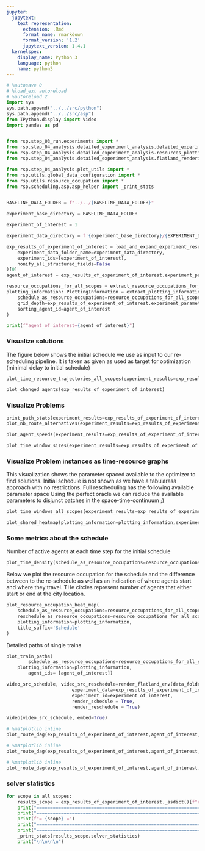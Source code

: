 ```yaml
---
jupyter:
  jupytext:
    text_representation:
      extension: .Rmd
      format_name: rmarkdown
      format_version: '1.2'
      jupytext_version: 1.4.1
  kernelspec:
    display_name: Python 3
    language: python
    name: python3
---
```


```python
# %autosave 0
# %load_ext autoreload
# %autoreload 2
import sys
sys.path.append("../../src/python")
sys.path.append("../../src/asp")
from IPython.display import Video
import pandas as pd


from rsp.step_03_run.experiments import *
from rsp.step_04_analysis.detailed_experiment_analysis.detailed_experiment_analysis import *
from rsp.step_04_analysis.detailed_experiment_analysis.resources_plotting_information import *
from rsp.step_04_analysis.detailed_experiment_analysis.flatland_rendering import *

from rsp.step_04_analysis.plot_utils import *
from rsp.utils.global_data_configuration import *
from rsp.utils.resource_occupation import *
from rsp.scheduling.asp.asp_helper import _print_stats


BASELINE_DATA_FOLDER = f"../../{BASELINE_DATA_FOLDER}"
```

```python
experiment_base_directory = BASELINE_DATA_FOLDER

experiment_of_interest = 1
```

```python
experiment_data_directory = f'{experiment_base_directory}/{EXPERIMENT_DATA_SUBDIRECTORY_NAME}'

exp_results_of_experiment_of_interest = load_and_expand_experiment_results_from_data_folder(
    experiment_data_folder_name=experiment_data_directory,
    experiment_ids=[experiment_of_interest],
    nonify_all_structured_fields=False
)[0]
agent_of_interest = exp_results_of_experiment_of_interest.experiment_parameters.re_schedule_parameters.malfunction_agent_id
```

```python
resource_occupations_for_all_scopes = extract_resource_occupations_for_all_scopes(experiment_result=exp_results_of_experiment_of_interest)
plotting_information: PlottingInformation = extract_plotting_information(
    schedule_as_resource_occupations=resource_occupations_for_all_scopes.schedule,
    grid_depth=exp_results_of_experiment_of_interest.experiment_parameters.infra_parameters.width,
    sorting_agent_id=agent_of_interest
)
```

```python
print(f"agent_of_interest={agent_of_interest}")
```

### Visualize solutions


The figure below shows the initial schedule we use as input to our re-scheduling pipeline. It is taken as given as used as target for optimization (minimal delay to initial schedule)

```python
plot_time_resource_trajectories_all_scopes(experiment_results=exp_results_of_experiment_of_interest, plotting_information=plotting_information)
```

```python
plot_changed_agents(exp_results_of_experiment_of_interest)
```

### Visualize Problems

```python
print_path_stats(experiment_results=exp_results_of_experiment_of_interest)
plot_nb_route_alternatives(experiment_results=exp_results_of_experiment_of_interest)
```

```python
plot_agent_speeds(experiment_results=exp_results_of_experiment_of_interest)
```

```python
plot_time_window_sizes(experiment_results=exp_results_of_experiment_of_interest)
```

### Visualize Problem instances as time-resource graphs
This visualization shows the parameter spaced available to the optimizer to find solutions. Initial schedule is not shown as we have a tabularasa approach with no restrictions.
Full rescheduling has the following available parameter space
Using the perfect oracle we can reduce the available parameters to disjunct patches in the space-time-continuum ;)

```python
plot_time_windows_all_scopes(experiment_results=exp_results_of_experiment_of_interest, plotting_information=plotting_information)
```

```python
plot_shared_heatmap(plotting_information=plotting_information,experiment_result=exp_results_of_experiment_of_interest)
```

### Some metrics about the schedule


Number of active agents at each time step for the initial schedule

```python
plot_time_density(schedule_as_resource_occupations=resource_occupations_for_all_scopes.schedule)
```

Below we plot the resource occupation for the schedule and the difference between to the re-schedule as well as an indication of where agents start and where they travel. THe circles represent number of agents that either start or end at the city location.

```python
plot_resource_occupation_heat_map(
    schedule_as_resource_occupations=resource_occupations_for_all_scopes.schedule,
    reschedule_as_resource_occupations=resource_occupations_for_all_scopes.offline_delta,
    plotting_information=plotting_information,
    title_suffix='Schedule'
)
```

Detailed paths of single trains

```python
plot_train_paths(
        schedule_as_resource_occupations=resource_occupations_for_all_scopes.schedule,
    plotting_information=plotting_information,
        agent_ids= [agent_of_interest])
```

```python
video_src_schedule, video_src_reschedule=render_flatland_env(data_folder=experiment_base_directory,
                        experiment_data=exp_results_of_experiment_of_interest,
                        experiment_id=experiment_of_interest,
                        render_schedule = True,
                        render_reschedule = True)
```

```python
Video(video_src_schedule, embed=True)
```

```python
# %matplotlib inline
plot_route_dag(exp_results_of_experiment_of_interest,agent_of_interest, ScheduleProblemEnum.PROBLEM_SCHEDULE)
```

```python
# %matplotlib inline
plot_route_dag(exp_results_of_experiment_of_interest,agent_of_interest, ScheduleProblemEnum.PROBLEM_RSP_FULL_AFTER_MALFUNCTION)
```

```python
# %matplotlib inline
plot_route_dag(exp_results_of_experiment_of_interest,agent_of_interest, ScheduleProblemEnum.PROBLEM_RSP_DELTA_PERFECT_AFTER_MALFUNCTION)
```

### solver statistics

```python
for scope in all_scopes:
    results_scope = exp_results_of_experiment_of_interest._asdict()[f"results_{scope}"]
    print("=================================================================================")
    print("=================================================================================")
    print(f"= {scope} =")
    print("=================================================================================")
    print("=================================================================================")
    _print_stats(results_scope.solver_statistics)
    print("\n\n\n\n")

```
